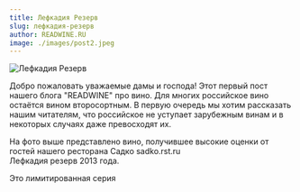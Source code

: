 ```yaml
---
title: Лефкадия Резерв
slug: лефкадия-резерв
author: READWINE.RU
image: ./images/post2.jpeg
---
```


![Лефкадия Резерв](./images/post2.jpeg)

Добро пожаловать уважаемые дамы и господа!
Этот первый пост нашего блога "READWINE" про вино.
Для многих российское вино остаётся вином второсортным. В первую очередь мы хотим рассказать нашим читателям, что российское не уступает зарубежным винам и в некоторых случаях даже превосходят их.

На фото выше представлено вино, получившее высокие оценки от гостей нашего ресторана Садко sadko.rst.ru  
Лефкадия резерв 2013 года.

Это лимитированная серия 



